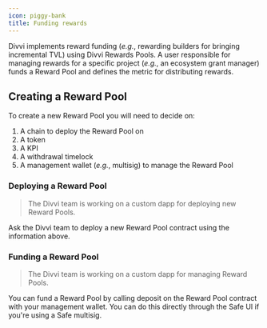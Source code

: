 ```yaml
---
icon: piggy-bank
title: Funding rewards
---
```

Divvi implements reward funding (_e.g._, rewarding builders for bringing incremental
TVL) using Divvi Rewards Pools. A user responsible for managing rewards for a
specific project (_e.g._, an ecosystem grant manager) funds a Reward Pool and
defines the metric for distributing rewards.

## Creating a Reward Pool

To create a new Reward Pool you will need to decide on:

1. A chain to deploy the Reward Pool on
1. A token
1. A KPI
1. A withdrawal timelock
1. A management wallet (_e.g._, multisig) to manage the Reward Pool

### Deploying a Reward Pool

> The Divvi team is working on a custom dapp for deploying new Reward Pools.

Ask the Divvi team to deploy a new Reward Pool contract using the information
above.

### Funding a Reward Pool

> The Divvi team is working on a custom dapp for managing Reward Pools.

You can fund a Reward Pool by calling deposit on the Reward Pool contract with your
management wallet. You can do this directly through the Safe UI if you're using a
Safe multisig.



<EditPage editUrl="https://github.com/divvi-xyz/divvi-protocol/edit/main/docs/fund-managers.mdx" />